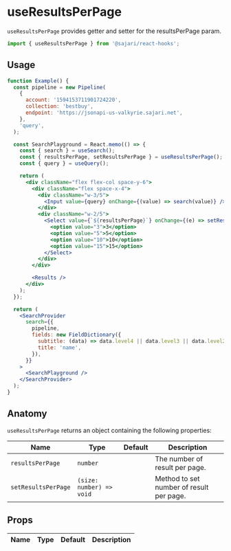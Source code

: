 
<SEO title="useResultsPerPage" description="useResultsPerPage provides getter/setter for the resultsPerPage param." />

# useResultsPerPage

`useResultsPerPage` provides getter and setter for the resultsPerPage param.

```js
import { useResultsPerPage } from '@sajari/react-hooks';
```

## Usage

```jsx
function Example() {
  const pipeline = new Pipeline(
    {
      account: '1594153711901724220',
      collection: 'bestbuy',
      endpoint: 'https://jsonapi-us-valkyrie.sajari.net',
    },
    'query',
  );

  const SearchPlayground = React.memo(() => {
    const { search } = useSearch();
    const { resultsPerPage, setResultsPerPage } = useResultsPerPage();
    const { query } = useQuery();

    return (
      <div className="flex flex-col space-y-6">
        <div className="flex space-x-4">
          <div className="w-3/5">
            <Input value={query} onChange={(value) => search(value)} />
          </div>
          <div className="w-2/5">
            <Select value={`${resultsPerPage}`} onChange={(e) => setResultsPerPage(parseInt(e.target.value), 10)}>
              <option value="3">3</option>
              <option value="5">5</option>
              <option value="10">10</option>
              <option value="15">15</option>
            </Select>
          </div>
        </div>

        <Results />
      </div>
    );
  });

  return (
    <SearchProvider
      search={{
        pipeline,
        fields: new FieldDictionary({
          subtitle: (data) => data.level4 || data.level3 || data.level2 || data.level1 || data.brand,
          title: 'name',
        }),
      }}
    >
      <SearchPlayground />
    </SearchProvider>
  );
}
```

## Anatomy

`useResultsPerPage` returns an object containing the following properties:

| Name                | Type                     | Default | Description                              |
| ------------------- | ------------------------ | ------- | ---------------------------------------- |
| `resultsPerPage`    | `number`                 |         | The number of result per page.           |
| `setResultsPerPage` | `(size: number) => void` |         | Method to set number of result per page. |

## Props

| Name | Type | Default | Description |
| ---- | ---- | ------- | ----------- |
